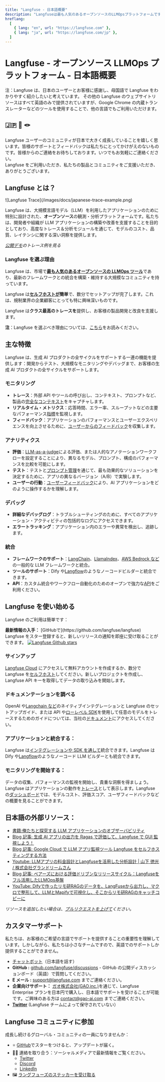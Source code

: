 ```yaml
---
title: "Langfuse - 日本語概要"
description: "Langfuseは最も人気のあるオープンソースのLLMOpsプラットフォームです。チームが協力してAIアプリケーションを開発、監視、評価、デバッグするのを支援します。"
hreflang:
  [
    { lang: "en", url: "https://langfuse.com" },
    { lang: "ja", url: "https://langfuse.com/jp" },
  ]
---
```


# **Langfuse \- オープンソース LLMOps プラットフォーム \- 日本語概要**

<Callout type="info" emoji="ℹ️">

注：Langfuse は、日本のユーザーとお客様に感謝し、母国語で Langfuse をわかりやすく紹介したいと考えています。
その他の Langfuse のウェブサイトリソースはすべて英語のみで提供されていますが、Google Chrome の内蔵トランスレーターなどのツールを使用することで、他の言語でもご利用いただけます。

</Callout>

## **🇯🇵 🤝 🪢**

Langfuse ユーザーのコミュニティが日本で大きく成長していることを嬉しく思います。皆様のサポートとフィードバックは私たちにとってかけがえのないものです。皆様からのご連絡をお待ちしております。いつでもお気軽にご連絡ください。  
Langfuse をご利用いただき、私たちの製品とコミュニティをご支援いただき、ありがとうございます。

## **Langfuse とは？**

<Frame border>![Langfuse Trace](/images/docs/japanese-trace-example.png)</Frame>

Langfuse は、大規模言語モデル（LLM）を利用したアプリケーションのために特別に設計された、**オープンソース**の観測・分析プラットフォームです。私たちは、開発者や組織が LLM アプリケーションの構築や改善を支援することを目的としており、高度なトレース＆分析モジュールを通じて、モデルのコスト、品質、レイテンシに関する深い洞察を提供します。

[_公開デモ_](/docs/demo)_のトレース例を見る_

### **Langfuse を選ぶ理由**

Langfuse は、市場で[**最も人気のあるオープンソースの LLMOps ツール**](/blog/2024-11-most-used-oss-llmops)であり、最新のフレームワークとの統合を構築・維持する大規模なコミュニティを持っています。

Langfuse は[**セルフホストが**](/pricing-self-host)**簡単**で、数分でセットアップが完了します。これは、規制業界の企業顧客にとっても特に興味深いものです。

Langfuse は**クラス最高のトレースを**提供し、お客様の製品開発と改良を支援します。

**注**：Langfuse を選ぶべき理由については、[こちら](/why)をお読みください。

## **主な特徴**

Langfuse は、生成 AI プロダクトの全サイクルをサポートする一連の機能を提供します：開発からテスト、大規模なモニタリングやデバッグまで、お客様の生成 AI プロダクトの全サイクルをサポートします。

### **モニタリング**

- **トレース**：外部 API やツールの呼び出し、コンテキスト、プロンプトなど、製品の[完全なコンテキスト](/docs/tracing)をキャプチャします。
- **リアルタイム・メトリクス**：応答時間、エラー率、スループットなどの主要なパフォーマンス[指標](/docs/analytics/overview)を監視します。
- **フィードバック**：アプリケーションのパフォーマンスとユーザーエクスペリエンスを向上させるために、[ユーザーからのフィードバック](/docs/scores/user-feedback)を収集します。

### **アナリティクス**

- **評価**：[LLM-as-a-judge](/docs/scores/model-based-evals)による評価、または人的なアノテーションワークフローを設定することにより、異なるモデル、プロンプト、構成のパフォーマンスを比較を可能にします。
- **テスト**：テストと[プロンプト管理](/docs/prompts/get-started)を通じて、最も効果的なソリューションを決定するために、アプリの異なるバージョン（A/B）で実験します。
- **ユーザーの行動**：[ユーザーフィードバック](/docs/scores/user-feedback)により、AI アプリケーションをどのように操作するかを理解します。

### **デバッグ**

- **詳細なデバッグログ**：トラブルシューティングのために、すべてのアプリケーション・アクティビティの包括的なログにアクセスできます。
- **エラートラッキング**：アプリケーション内のエラーや異常を検出し、追跡します。

### **統合**

- **フレームワークのサポート**：[LangChain](/docs/integrations/langchain/tracing)、[LlamaIndex](/docs/integrations/llama-index/get-started)、[AWS Bedrock など](/docs/integrations/amazon-bedrock) の一般的な LLM フレームワークと統合。
- **ツールのサポート**：Dify や[Langflow](/docs/integrations/langflow)のようなノーコードビルダーと統合できます。
- **API**：カスタム統合やワークフロー自動化のためのオープンで強力な[API](https://api.reference.langfuse.com/)をご利用ください。

## **Langfuse を使い始める**

Langfuse のご利用は簡単です：

<Callout type="info" emoji="⭐️">

<div style={{ display: 'flex', alignItems: 'center' }}>
  <span><strong>最新情報の入手：</strong> [GitHubで](https://github.com/langfuse/langfuse) Langfuse をスター登録すると、新しいリリースの通知を即座に受け取ることができます。</span>
  <a href="https://github.com/langfuse/langfuse" style={{ marginLeft: 'auto' }}>
    <img src="https://img.shields.io/github/stars/langfuse/langfuse?style=social" alt="Langfuse Github stars" style={{ width: 'auto', height: 'auto' }} />
  </a>
</div>

</Callout>

<Steps>

### **サインアップ**

[Langfuse Cloud](https://cloud.langfuse.com/) にアクセスして無料アカウントを作成するか、数分で Langfuse を[セルフホスト](/pricing-self-host)してください。新しいプロジェクトを作成し、Langfuse API キーを取得してデータの取り込みを開始します。

### **ドキュメンテーションを調べる**

OpenAI や[Langchain など](/docs/integrations/langchain/tracing)のネイティブインテグレーションと Langfuse のセットアップガイド、または API や[ローレベル SDK](/docs/sdk/python/low-level-sdk)を使用して任意のモデルをトレースするためのガイドについては、当社の[ドキュメント](https://docs.langfuse.com/)にアクセスしてください。

### **アプリケーションと統合する：**

Langfuse は[インテグレーションや SDK を通して](/docs/integrations/overview)統合できます。Langfuse は Dify や[Langflow](/docs/integrations/langflow)のようなノーコード LLM ビルダーとも統合できます。

### **モニタリングを開始する：**

データの収集、パフォーマンスの監視を開始し、貴重な洞察を得ましょう。Langfuse はアプリケーションの動作を[トレース](/docs/tracing)として表示します。Langfuse の[ダッシュボード](/docs/analytics/overview)では、モデルコスト、評価スコア、ユーザフィードバックなどの概要を見ることができます。

</Steps>

## **日本語の外部リソース**：

- [書籍:俺たちと探究する LLM アプリケーションのオブザーバビリティ](https://techbookfest.org/product/mn0L7GEm3s8Vhmxq971HEi?productVariantID=myG2YLxFNAEVkRf2dipG8f)
- [Blog 記事: 生成 AI アプリの出力を Ragas で評価して、Langfuse で GUI 監視しよう！](https://qiita.com/minorun365/items/70ad2f5a0afaac6e5cb9)
- [Blog 記事: Google Cloud で LLM アプリ監視ツール Langfuse をセルフホスティングする方法](https://zenn.dev/cloud_ace/articles/2a3668221e9c90)
- [Youtube: LLMアプリの料金設計とLangfuseを活用した分析設計 | 山下 徳光 / 株式会社グランドリームさん](https://www.youtube.com/watch?v=kTIFd6cby_I)
- [Blog 記事: ペアーズにおける評価ドリブンなリリースサイクル：Langfuseをフル活用したLLMOps基盤](https://medium.com/eureka-engineering/ペアーズにおける評価ドリブンなリリースサイクル-langfuseをフル活用したllmops基盤-957986e3dcb2)
- [YouTube: Difyで作ったリモ研RAGのデータを、LangFuseから出力し、マクロで整形して、LLMとMapifyで可視化し、そこからリモ研RAGのキャッチコピーに](https://www.youtube.com/watch?v=p1jTGXAYbRs)

_リソースを追加したい場合は、[プルリクエストを上げて](https://github.com/langfuse/langfuse-docs)ください。_

## **カスタマーサポート**

私たちは、お客様のご希望の言語でサポートを提供することの重要性を理解しています。しかしながら、私たちは小さなチームですので、英語でのサポートしか提供することができません。

- [チャットボット](/docs/ask-ai)（日本語を話す）
- **GitHub :** [github.com/langfuse/discussions](https://github.com/orgs/langfuse/discussions) \- GitHub の公開ディスカッションボード（英語）で質問してください。
- **E メール :** [support@langfuse.com](mailto:support@langfuse.com) までご連絡ください。
- **企業向けサポート：** [ガオ株式会社(GAO,inc.)](https://gao-ai.com)を通じて、Langfuse Enterprise プランを日本円で購入し、日本語でサポートを受けることが可能です。ご興味のある方は [contact@gao-ai.com](mailto:contact@gao-ai.com) までご連絡ください。
- [**Twitter**](https://x.com/LangfuseJP) (Langfuse チームによって保守されていない）

## **Langfuse コミュニティに参加**

成長し続けるグローバル・コミュニティの一員になりませんか：

- ⭐️ [GitHub](https://github.com/langfuse/langfuse)でスターをつけると、アップデートが届く。
- 🤷‍♂️ 連絡を取り合う：ソーシャルメディアで最新情報をご覧ください。
  - [Twitter](https://x.com/langfuse)
  - [Discord](https://discord.langfuse.com/)
  - [LinkedIn](https://www.linkedin.com/company/langfuse)
- 🖼️ [ラングフューズのステッカーを受け取る](https://langfuse.com/stickers)
